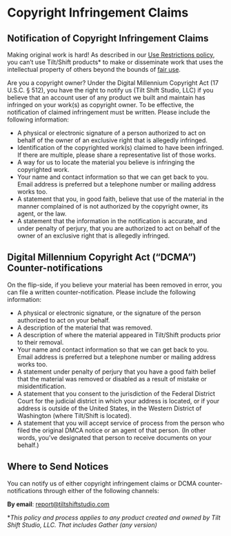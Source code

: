 # Copyright Infringement Claims

## Notification of Copyright Infringement Claims

Making original work is hard! As described in our [Use Restrictions policy](/abuse), you can’t use Tilt/Shift products\* to make or disseminate work that uses the intellectual property of others beyond the bounds of [fair use](https://www.copyright.gov/fair-use/more-info.html).

Are you a copyright owner? Under the Digital Millennium Copyright Act (17 U.S.C. § 512), you have the right to notify us (Tilt Shift Studio, LLC) if you believe that an account user of any product we built and maintain has infringed on your work(s) as copyright owner. To be effective, the notification of claimed infringement must be written. Please include the following information:

- A physical or electronic signature of a person authorized to act on behalf of the owner of an exclusive right that is allegedly infringed.
- Identification of the copyrighted work(s) claimed to have been infringed. If there are multiple, please share a representative list of those works.
- A way for us to locate the material you believe is infringing the copyrighted work.
- Your name and contact information so that we can get back to you. Email address is preferred but a telephone number or mailing address works too.
- A statement that you, in good faith, believe that use of the material in the manner complained of is not authorized by the copyright owner, its agent, or the law.
- A statement that the information in the notification is accurate, and under penalty of perjury, that you are authorized to act on behalf of the owner of an exclusive right that is allegedly infringed.

## Digital Millennium Copyright Act (“DCMA”) Counter-notifications

On the flip-side, if you believe your material has been removed in error, you can file a written counter-notification. Please include the following information:

- A physical or electronic signature, or the signature of the person authorized to act on your behalf.
- A description of the material that was removed.
- A description of where the material appeared in Tilt/Shift products prior to their removal.
- Your name and contact information so that we can get back to you. Email address is preferred but a telephone number or mailing address works too.
- A statement under penalty of perjury that you have a good faith belief that the material was removed or disabled as a result of mistake or misidentification.
- A statement that you consent to the jurisdiction of the Federal District Court for the judicial district in which your address is located, or if your address is outside of the United States, in the Western District of Washington (where Tilt/Shift is located).
- A statement that you will accept service of process from the person who filed the original DMCA notice or an agent of that person. (In other words, you’ve designated that person to receive documents on your behalf.)

## Where to Send Notices

You can notify us of either copyright infringement claims or DCMA counter-notifications through either of the following channels:

**By email**: [report@tiltshiftstudio.com](mailto:report@tiltshiftstudio.com)

\*_This policy and process applies to any product created and owned by Tilt Shift Studio, LLC. That includes Gather (any version)_
